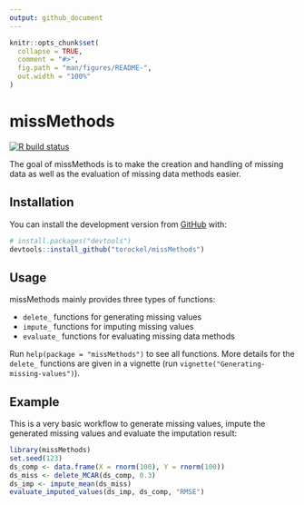 ```yaml
---
output: github_document
---
```


<!-- README.md is generated from README.Rmd. Please edit that file -->

```r
knitr::opts_chunk$set(
  collapse = TRUE,
  comment = "#>",
  fig.path = "man/figures/README-",
  out.width = "100%"
)
```

# missMethods

<!-- badges: start -->
[![R build status](https://github.com/torockel/missMethods/workflows/R-CMD-check/badge.svg)](https://github.com/torockel/missMethods/actions)
<!-- badges: end -->

The goal of missMethods is to make the creation and handling of missing data as well as the evaluation of missing data methods easier.

## Installation

You can install the development version from [GitHub](https://github.com/) with:
``` r
# install.packages("devtools")
devtools::install_github("torockel/missMethods")
```

<!-- You can install the released version of missMethods from [CRAN](https://CRAN.R-project.org) with: -->

<!-- ``` r -->
<!-- install.packages("missMethods") -->
<!-- ``` -->

<!-- And the development version from [GitHub](https://github.com/) with: -->

<!-- ``` r -->
<!-- # install.packages("devtools") -->
<!-- devtools::install_github("torockel/missMethods") -->
<!-- ``` -->

## Usage

missMethods mainly provides three types of functions:

* `delete_` functions for generating missing values
* `impute_` functions for imputing missing values
* `evaluate_` functions for evaluating missing data methods

Run `help(package = "missMethods")` to see all functions. More details for the `delete_` functions are given in a vignette (run `vignette("Generating-missing-values")`).

## Example

This is a very basic workflow to generate missing values, impute the generated missing values and evaluate the imputation result:

```r
library(missMethods)
set.seed(123)
ds_comp <- data.frame(X = rnorm(100), Y = rnorm(100))
ds_miss <- delete_MCAR(ds_comp, 0.3)
ds_imp <- impute_mean(ds_miss)
evaluate_imputed_values(ds_imp, ds_comp, "RMSE")
```

